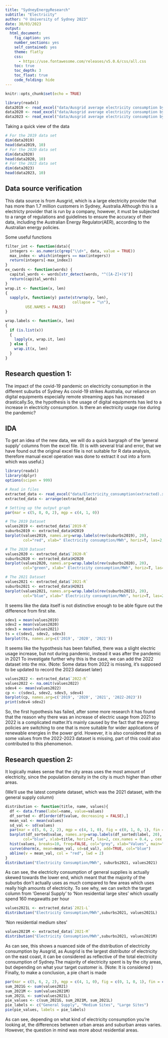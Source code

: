 ```yaml
---
title: "SydneyEnergyResearch"
subtitle: "Electricity"
author: "© University of Sydney 2023"
date: 30/03/2023
output:
  html_document:
    fig_caption: yes
    number_sections: yes
    self_contained: yes
    theme: flatly
    css: 
      - https://use.fontawesome.com/releases/v5.0.6/css/all.css
    toc: true
    toc_depth: 3
    toc_float: true
    code_folding: hide
---
```


```r
knitr::opts_chunk$set(echo = TRUE)
```

```r
library(readxl)
data2019 <- read_excel("data/Ausgrid average electricity consumption by LGA 201819.xlsx", range = "A1:Q40")
data2020 <- read_excel("data/Ausgrid average electricity consumption by LGA 2020.xlsx", range = "A2:Q43")
data2023 <- read_excel("data/Ausgrid average electricity consumption by LGA 202223 excel.xlsx", range = "A2:Q43")
```
Taking a quick view of the data
```r
# For the 2019 data set
dim(data2019)
head(data2019, 10)
# For the 2020 data set
dim(data2020)
head(data2020, 10)
# For the 2023 data set
dim(data2023)
head(data2023, 10)
```
## Data source verification
This data source is from Ausgrid, which is a large electricity provider that has more than 1.7 million customers in Sydney, Australia.Although this is a electricty provider that is run by a company, however, it must be subjected to a range of regulations and guidelines to ensure the accuracy of their data, including the Australian Energy Regulator(AER), according to the Australian energy policies.

Some useful functions
```r
filter_int <- function(data){
  integers <- as.numeric(grep("\\d+", data, value = TRUE))
  max_index <- which(integers == max(integers))
  return(integers[-max_index])
}
ex_cwords <- function(words) {
  capital_words <- words[str_detect(words, "^([A-Z]+)$")]
  return(capital_words)
}
wrap.it <- function(x, len)
{ 
  sapply(x, function(y) paste(strwrap(y, len), 
                              collapse = "\n"), 
         USE.NAMES = FALSE)
}

wrap.labels <- function(x, len)
{
  if (is.list(x))
  {
    lapply(x, wrap.it, len)
  } else {
    wrap.it(x, len)
  }
}
```
## Research question 1:
The impact of the covid-19 pandemic on electricity consumption in the different suburbs of Sydney
As covid-19 strikes Australia, our reliance on digital equipments especially remote streaming apps has increased drastically.So, the hypothesis is the usage of digital equipments has led to a increase in electricity consumption.
Is there an electricity usage rise during the pandemic?

## IDA
To get an idea of the new data, we will do a quick bargraph of the 'general supply' columns from the excel file.
(It is with several trial and error, that we have found out the original excel file is not suitable for R data analysis, therefore manual excel operation was done to extract it out into a form which was useful.)
```r
library(readxl)
library(dplyr)
options(scipen = 999)

# Read in files
extracted_data <- read_excel("data/Electricity_consumption(extracted).xlsx")
extracted_data <- arrange(extracted_data)

# Setting up the output graph
par(mar = c(5, 8, 0, 2), mgp = c(4, 1, 0))

# The 2019 Dataset
values2019 <- extracted_data$`2019-R`
suburbs2019 <- extracted_data$H2019
barplot(values2019, names.arg=wrap.labels(rev(suburbs2019), 20), 
        col="red", xlab=" Electricity consumption/MWh", horiz=T, las=2, cex.names = 0.7)

# The 2020 Dataset
values2020 <- extracted_data$`2020-R`
suburbs2020 <- extracted_data$H2020
barplot(values2020, names.arg=wrap.labels(rev(suburbs2020), 20), 
        col="green", xlab=" Electricity consumption/MWh", horiz=T, las=2, cex.names = 0.7)

# The 2021 Dataset
values2021 <- extracted_data$`2021-R`
suburbs2021 <- extracted_data$H2021
barplot(values2021, names.arg=wrap.labels(rev(suburbs2021), 20), 
        col="blue", xlab=" Electricity consumption/MWh", horiz=T, las=2, cex.names = 0.7)
```
It seems like the data itself is not distinctive enough to be able figure out the difference from first site.

```r
sdev1 = mean(values2019)
sdev2 = mean(values2020)
sdev3 = mean(values2021)
ts = c(sdev1, sdev2, sdev3)
barplot(ts, names.arg=c('2019', '2020', '2021'))
```
It seems like the hypothesis has been falsified, there was a slight electric usage increase, but not during pandemic, instead it was after the pandemic in 2021
To investigate further why this is the case, we can add the 2022 dataset into the mix.
(Note: Some datas from 2022 is missing, it's supposed to be updated to record the 2023 dataset later)
```r
values2022 <- extracted_data$`2022-R`
values2022 <- na.omit(values2022)
sdev4 <- mean(values2022)
cp <- c(sdev1, sdev2, sdev3, sdev4)
barplot(cp, names.arg=c('2019', '2020', '2021', '2022-2023'))
print(sdev4-sdev2)
```
So, the first hypothesis has failed, after some more research it has found that the reason why there was an increase of electric usage from 2021 to 2022 is a complicated matter.It's mainly caused by the fact that the energy policies are switching to one that is more suitable for wider applications of renewable energies in the power grid.
However, it is also considered that as some values from the 2022-2023 dataset is missing, part of this could also contributed to this phenomenon.

## Research question 2:
It logically makes sense that the city areas uses the most amount of electricity, since the population density in the city is much higher than other areas.

(We'll use the latest complete dataset, which was the 2021 dataset, with the general supply column)
```r
distribution <- function(title, name, values){
  df <- data.frame(label=name, value=values)
  df_sorted <- df[order(df$value, decreasing = FALSE),]
  mean_val <- mean(values)
  sd_val <- sd(values)
  par(mar = c(5, 6, 2, 2), mgp = c(4, 1, 0), fig = c(0, 1, 0, 1), fin = c(6, 4))
  barplot(df_sorted$value, names.arg=wrap.labels(df_sorted$label, 20), 
        col="blue", xlab=title, horiz=T, las=2, cex.names = 0.4, , cex.lab=0.7, cex.axis=0.7)
  hist(values, breaks=10, freq=FALSE, col="grey", xlab="Values", main="Normal Distribution")
  curve(dnorm(x, mean=mean_val, sd=sd_val), add=TRUE, col="blue")
  abline(v = mean_val, col = "red", lwd = 2)
}
distribution("Electricity Consumption/MWh", suburbs2021, values2021)
```
As can see, the electricity consumption of general supplies is actually skewed towards the lower end, which meant that the majority of the suburbs don't actually uses as much compared to few areas which uses really high amounts of electricity.
To see why, we can switch the target column from 'General Supply' to 'Non residential large sites' which usually spend 160 megawatts per hour
```r
values2021L <- extracted_data$`2021-L`
distribution("Electricity Consumption/MWh",suburbs2021, values2021L)
```
'Non residential medium sites'
```r
values2021M <- extracted_data$`2021-M`
distribution("Electricity Consumption/MWh",suburbs2021, values2021M)
```
As can see, this shows a nuanced side of the distribution of electricity consumption by Ausgrid, as Ausgrid is the largest distributor of electricity on the east coast, it can be considered as reflective of the total electricity consumption of Sydney.The majority of electricity spent is by the city areas, but depending on what your target customer is.
(Note: It is considered )
Finally, to make a conclusion, a pie chart is made
```r
par(mar = c(5, 6, 2, 2), mgp = c(4, 1, 0), fig = c(0, 1, 0, 1), fin = c(6, 4))
sum_2021G <- sum(values2021)
sum_2021M <- sum(values2021M)
sum_2021L <- sum(values2021L)
pie_values <- c(sum_2021G, sum_2021M, sum_2021L)
pie_labels <- c("General Supply", "Medium Sites", "Large Sites")
pie(pie_values, labels = pie_labels)
```

As can see, depending on what kind of electricity consumption you're looking at, the differences between urban areas and suburban areas varies.
However, the question in mind was more about residential areas.
```r

```